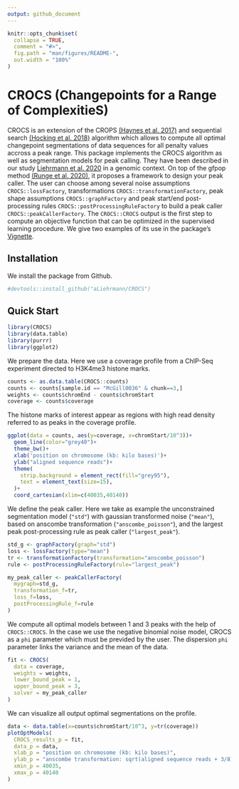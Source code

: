 ```yaml
---
output: github_document
---
```


<!-- README.md is generated from README.Rmd. Please edit that file -->

```r
knitr::opts_chunk$set(
  collapse = TRUE,
  comment = "#>",
  fig.path = "man/figures/README-",
  out.width = "100%"
)
```

# CROCS (Changepoints for a Range of ComplexitieS)

CROCS is an extension of the CROPS [(Haynes et al. 2017)](https://www.tandfonline.com/doi/abs/10.1080/10618600.2015.1116445) and sequential search [(Hocking et al. 2018)](https://arxiv.org/abs/1810.00117) algorithm which allows to compute all optimal changepoint segmentations of data sequences for all
penalty values accross a peak range. This package implements the CROCS algorithm as well as segmentation models for peak calling. They have been described in our study [Liehrmann et al. 2020](https://arxiv.org/abs/2012.06848) in a genomic context. On top of the gfpop method [(Runge et al. 2020)](https://arxiv.org/abs/2002.03646), it proposes a framework to design your peak caller. The user can choose among several noise assumptions `CROCS::lossFactory`, transformations `CROCS::transformationFactory`, peak shape assumptions `CROCS::graphFactory` and peak start/end post-processing rules `CROCS::postProcessingRuleFactory` to build a peak caller `CROCS::peakCallerFactory`. The `CROCS::CROCS` output is the first step to compute an objective function that can be optimized in the supervised learning procedure. We give two examples of its use in the package's [Vignette](vignettes/CROCS-vignette.html).

<!-- badges: start -->
<!-- badges: end -->

## Installation

We install the package from Github.

```r
#devtools::install_github("aLiehrmann/CROCS")
```

## Quick Start

```r
library(CROCS)
library(data.table)
library(purrr)
library(ggplot2)
```
We prepare the data. Here we use a coverage profile from a ChIP-Seq experiment directed to H3K4me3 histone marks.

```r
counts <- as.data.table(CROCS::counts)
counts <- counts[sample.id == "McGill0036" & chunk==3,]
weights <- counts$chromEnd - counts$chromStart
coverage <- counts$coverage
```
The histone marks of interest appear as regions with high read density referred to as peaks in the coverage profile.

```r
ggplot(data = counts, aes(y=coverage, x=chromStart/10^3))+
  geom_line(color="grey40")+
  theme_bw()+
  xlab('position on chromosome (kb: kilo bases)')+
  ylab("aligned sequence reads")+
  theme(
    strip.background = element_rect(fill="grey95"), 
    text = element_text(size=15),
  )+
  coord_cartesian(xlim=c(40035,40140))
```

We define the peak caller. Here we take as example the unconstrained segmentation model (`"std"`) with gaussian transformed noise (`"mean"`), based on anscombe transformation (`"anscombe_poisson"`), and the largest peak post-processing rule as peak caller (`"largest_peak"`).

```r
std_g <- graphFactory(graph="std")
loss <- lossFactory(type="mean")
tr <- transformationFactory(transformation="anscombe_poisson")
rule <- postProcessingRuleFactory(rule="largest_peak")

my_peak_caller <- peakCallerFactory(
  mygraph=std_g, 
  transformation_f=tr, 
  loss_f=loss,
  postProcessingRule_f=rule
) 
```

We compute all optimal models between 1 and 3 peaks with the help of `CROCS::CROCS`. In the case we use the negative binomial noise model, CROCS as a `phi` parameter which must be previded by the user. The dispersion `phi` parameter links the variance and the mean of the data.

```r
fit <- CROCS(
  data = coverage, 
  weights = weights, 
  lower_bound_peak = 1, 
  upper_bound_peak = 3, 
  solver = my_peak_caller
)
```

We can visualize all output optimal segmentations on the profile.

```r
data <- data.table(x=counts$chromStart/10^3, y=tr(coverage))
plotOptModels(
  CROCS_results_p = fit,
  data_p = data,
  xlab_p = "position on chromosome (kb: kilo bases)",
  ylab_p = "anscombe transformation: sqrt(aligned sequence reads + 3/8)",
  xmin_p = 40035,
  xmax_p = 40140
)
```
